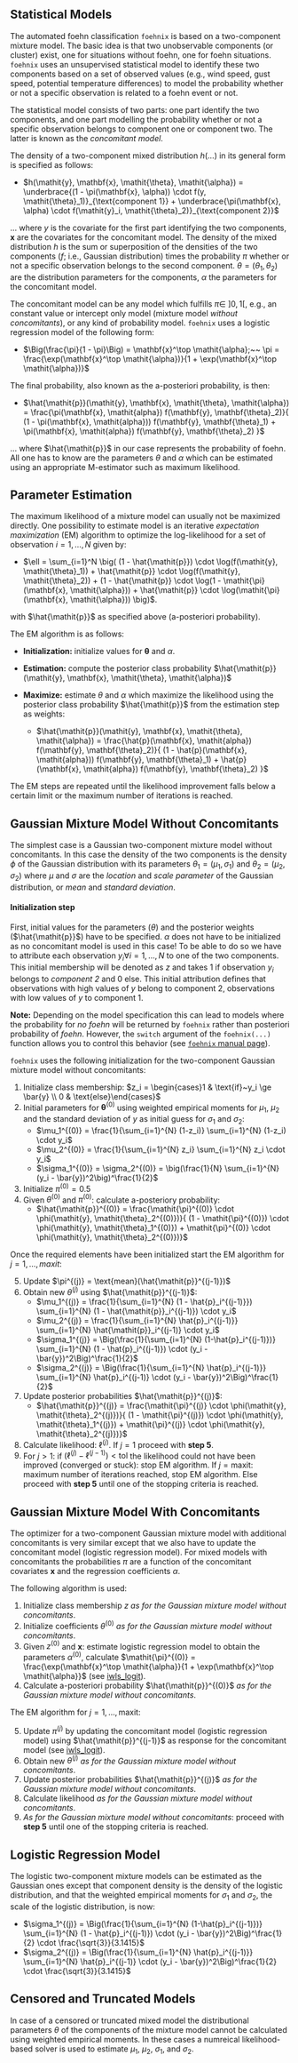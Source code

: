 

## Statistical Models


The automated foehn classification `foehnix` is based on a two-component
mixture model. The basic idea is that two unobservable components (or cluster)
exist, one for situations without foehn, one for foehn situations.
`foehnix` uses an unsupervised statistical model to identify these two components
based on a set of observed values (e.g., wind speed, gust speed,
potential temperature differences) to model the probability whether or not a 
specific observation is related to a foehn event or not.

The statistical model consists of two parts: one part identify the two
components, and one part modelling the probability whether or not a specific
observation belongs to component one or component two. The latter is known as
the _concomitant model_.

The density of a two-component mixed distribution $h(\dots)$ in its general form is
specified as follows:

* $h(\mathit{y}, \mathbf{x}, \mathit{\theta}, \mathit{\alpha}) =
  \underbrace{(1 - \pi(\mathbf{x}, \alpha)) \cdot f(y, \mathit{\theta}_1)}_{\text{component 1}} +
  \underbrace{\pi(\mathbf{x}, \alpha) \cdot f(\mathit{y}_i, \mathit{\theta}_2)}_{\text{component 2}}$

... where $\mathit{y}$ is the covariate for the first part identifying the two
components, $\mathbf{x}$ are the covariates for the concomitant model.  The
density of the mixed distribution $h$ is the sum or superposition of the
densities of the two components ($f$; i.e., Gaussian distribution) times the
probability $\pi$ whether or not a specific observation belongs to the second
component. $\mathit{\theta} = (\mathit{\theta}_1, \mathit{\theta}_2)$ are the
distribution parameters for the components, $\mathit{\alpha}$ the parameters for
the concomitant model.

The concomitant model can be any model which fulfills $\pi \in~]0,1[$,
e.g., an constant value or intercept only model (mixture model _without concomitants_),
or any kind of probability model. `foehnix` uses a logistic regression model of
the following form:

* $\Big(\frac{\pi}{1 - \pi}\Big) = \mathbf{x}^\top \mathit{\alpha};~~
  \pi = \frac{\exp(\mathbf{x}^\top \mathit{\alpha})}{1 + \exp(\mathbf{x}^\top \mathit{\alpha})}$

The final probability, also known as the a-posteriori probability, is then:

* $\hat{\mathit{p}}(\mathit{y}, \mathbf{x}, \mathit{\theta}, \mathit{\alpha}) = 
  \frac{\pi(\mathbf{x}, \mathit{alpha}) f(\mathbf{y}, \mathbf{\theta}_2)}{
    (1 - \pi(\mathbf{x}, \mathit{alpha})) f(\mathbf{y}, \mathbf{\theta}_1) +
    \pi(\mathbf{x}, \mathit{alpha}) f(\mathbf{y}, \mathbf{\theta}_2)
  }$

... where $\hat{\mathit{p}}$ in our case represents the probability of foehn.
All one has to know are the parameters $\mathit{\theta}$ and $\mathit{\alpha}$
which can be estimated using an appropriate M-estimator such as maximum likelihood.

## Parameter Estimation

The maximum likelihood of a mixture model can usually not be maximized
directly. One possibility to estimate model is an iterative _expectation
maximization_ (EM) algorithm to optimize the log-likelihood for a set of
observation $i = 1, \dots, N$ given by:

* $\ell = \sum_{i=1}^N \big(
    (1 - \hat{\mathit{p}}) \cdot \log(f(\mathit{y}, \mathit{\theta}_1)) +
    \hat{\mathit{p}} \cdot \log(f(\mathit{y}, \mathit{\theta}_2)) +
    (1 - \hat{\mathit{p}} \cdot \log(1 - \mathit{\pi}(\mathbf{x}, \mathit{\alpha})) +
    \hat{\mathit{p}} \cdot \log(\mathit{\pi}(\mathbf{x}, \mathit{\alpha}))
  \big)$.

with $\hat{\mathit{p}}$ as specified above (a-posteriori probability).


The EM algorithm is as follows:

* **Initialization:** initialize values for $\mathbf{\theta}$ and $\mathit{\alpha}$.

* **Estimation:** compute the posterior class probability
  $\hat{\mathit{p}}(\mathit{y}, \mathbf{x}, \mathit{\theta}, \mathit{\alpha})$ 

* **Maximize:** estimate $\mathit{\theta}$ and $\mathit{\alpha}$ which maximize
  the likelihood using the posterior class probability $\hat{\mathit{p}}$
  from the estimation step as weights:
  
  * $\hat{\mathit{p}}(\mathit{y}, \mathbf{x}, \mathit{\theta}, \mathit{\alpha}) = 
    \frac{\hat{p}(\mathbf{x}, \mathit{alpha}) f(\mathbf{y}, \mathbf{\theta}_2)}{
      (1 - \hat{p}(\mathbf{x}, \mathit{alpha})) f(\mathbf{y}, \mathbf{\theta}_1) +
      \hat{p}(\mathbf{x}, \mathit{alpha}) f(\mathbf{y}, \mathbf{\theta}_2)
    }$

The EM steps are repeated until the likelihood improvement falls below a
certain limit or the maximum number of iterations is reached.

## Gaussian Mixture Model Without Concomitants

The simplest case is a Gaussian two-component mixture model without
concomitants. In this case the density of the two components is the
density $\phi$ of the Gaussian distribution with its parameters
$\mathit{\theta}_1 = (\mu_1, \sigma_1)$ and $\mathit{\theta}_2 = (\mu_2, \sigma_2)$
where $\mu$ and $\sigma$ are the _location_ and _scale parameter_ of the Gaussian
distribution, or _mean_ and _standard deviation_.

#### Initialization step

First, initial values for the parameters ($\mathit{\theta}$) and the posterior
weights ($\hat{\mathit{p}}$) have to be specified.  $\mathit{\alpha}$ does not
have to be initialized as no concomitant model is used in this case!  To be
able to do so we have to attribute each observation $\mathit{y}_i \forall i =
1, \dots, N$ to one of the two components.  This initial membership will be
denoted as $\mathit{z}$ and takes 1 if observation $y_i$ belongs to _component
2_ and 0 else.  This initial attribution defines that observations with high
values of $\mathit{y}$ belong to component 2, observations with low values of
$\mathit{y}$ to component 1.

**Note:** Depending on the model specification this can lead to models where
the probability for _no foehn_ will be returned by `foehnix` rather than
posteriori probability of _foehn_. However, the `switch` argument of the
`foehnix(...)` function allows you to control this behavior (see [`foehnix`
manual page](reference/foehnix.html)).

`foehnix` uses the following initialization for the two-component Gaussian
mixture model without concomitants:

1. Initialize class membership: $z_i = \begin{cases}1 & \text{if}~y_i \ge \bar{y} \\ 0 & \text{else}\end{cases}$
2. Initial parameters for $\mathbf{\theta}^{(0)}$ using weighted empirical moments
   for $\mu_1$, $\mu_2$ and the standard deviation of $y$ as initial guess for
   $\sigma_1$ and $\sigma_2$:
     * $\mu_1^{(0)} = \frac{1}{\sum_{i=1}^{N} (1-z_i)} \sum_{i=1}^{N} (1-z_i) \cdot y_i$
     * $\mu_2^{(0)} = \frac{1}{\sum_{i=1}^{N} z_i} \sum_{i=1}^{N} z_i \cdot y_i$
     * $\sigma_1^{(0)} = \sigma_2^{(0)} = \big(\frac{1}{N} \sum_{i=1}^{N} (y_i - \bar{y})^2\big)^\frac{1}{2}$
3. Initialize $\mathit{\pi}^{(0)} = 0.5$
4. Given $\mathit{\theta}^{(0)}$ and $\mathit{\pi}^{(0)}$: calculate a-posteriory probability:
     * $\hat{\mathit{p}}^{(0)} = \frac{\mathit{\pi}^{(0)} \cdot \phi(\mathit{y}, \mathit{\theta}_2^{(0)})}{
                        (1 - \mathit{\pi}^{(0)}) \cdot \phi(\mathit{y}, \mathit{\theta}_1^{(0)})
                        + \mathit{\pi}^{(0)} \cdot \phi(\mathit{y}, \mathit{\theta}_2^{(0)})}$

Once the required elements have been initialized start
the EM algorithm for $j = 1, ..., maxit$:

5. Update $\pi^{(j)} = \text{mean}(\hat{\mathit{p}}^{(j-1)})$
6. Obtain new $\mathit{\theta}^{(j)}$ using $\hat{\mathit{p}}^{(j-1)}$:
     * $\mu_1^{(j)} = \frac{1}{\sum_{i=1}^{N} (1 - \hat{p}_i^{(j-1)}})
       \sum_{i=1}^{N} (1 - \hat{\mathit{p}}_i^{(j-1)}) \cdot y_i$
     * $\mu_2^{(j)} = \frac{1}{\sum_{i=1}^{N} \hat{p}_i^{(j-1)}}
       \sum_{i=1}^{N} \hat{\mathit{p}}_i^{(j-1)} \cdot y_i$
     * $\sigma_1^{(j)} = \Big(\frac{1}{\sum_{i=1}^{N} (1-\hat{p}_i^{(j-1)})}
       \sum_{i=1}^{N} (1 - \hat{p}_i^{(j-1)}) \cdot (y_i - \bar{y})^2\Big)^\frac{1}{2}$
     * $\sigma_2^{(j)} = \Big(\frac{1}{\sum_{i=1}^{N} \hat{p}_i^{(j-1)}}
       \sum_{i=1}^{N} \hat{p}_i^{(j-1)} \cdot (y_i - \bar{y})^2\Big)^\frac{1}{2}$
7. Update posterior probabilities $\hat{\mathit{p}}^{(j)}$:
     * $\hat{\mathit{p}}^{(j)} = \frac{\mathit{\pi}^{(j)} \cdot \phi(\mathit{y}, \mathit{\theta}_2^{(j)})}{
                        (1 - \mathit{\pi}^{(j)}) \cdot \phi(\mathit{y}, \mathit{\theta}_1^{(j)})
                        + \mathit{\pi}^{(j)} \cdot \phi(\mathit{y}, \mathit{\theta}_2^{(j)})}$

8. Calculate likelihood: $\ell^{(j)}$. If $j = 1$ proceed with **step 5**.
9. For $j > 1$: if $(\ell^{(j)} - \ell^{(j-1)}) < \text{tol}$ the likelihood
   could not have been improved (converged or stuck): stop EM algorithm. 
   If $j = \text{maxit}$: maximum number of iterations reached, stop EM algorithm.
   Else proceed with **step 5** until one of the stopping criteria is reached.


## Gaussian Mixture Model With Concomitants

The optimizer for a two-component Gaussian mixture model with
additional concomitants is very similar except that we also have
to update the concomitant model (logistic regression model). 
For mixed models with concomitants the probabilities $\mathit{\pi}$
are a function of the concomitant covariates $\mathbf{x}$ and the
regression coefficients $\mathit{\alpha}$.

The following algorithm is used:

1. Initialize class membership $\mathit{z}$
   _as for the Gaussian mixture model without concomitants_.
2. Initialize coefficients $\mathit{\theta}^{(0)}$
   _as for the Gaussian mixture model without concomitants_.
3. Given $\mathit{z}^{(0)}$ and $\mathbf{x}$: estimate logistic
     regression model to obtain the parameters $\mathit{\alpha}^{(0)}$,
     calculate $\mathit{\pi}^{(0)} = \frac{\exp(\mathbf{x}^\top \mathit{\alpha}}{1 + \exp(\mathbf{x}^\top \mathit{\alpha}}$
   (see [iwls_logit](reference/iwls_logit.html)).
4. Calculate a-posteriori probability $\hat{\mathit{p}}^{(0)}$
   _as for the Gaussian mixture model without concomitants_.

The EM algorithm for $j = 1, \dots, \text{maxit}$:

5. Update $\pi^{(j)}$ by updating the concomitant model (logistic regression model)
   using $\hat{\mathit{p}}^{(j-1)}$ as response for the concomitant model
   (see [iwls_logit](reference/iwls_logit.html)).
6. Obtain new $\mathit{\theta}^{(j)}$
   _as for the Gaussian mixture model without concomitants_.
7. Update posterior probabilities $\hat{\mathit{p}}^{(j)}$ 
   _as for the Gaussian mixture model without concomitants_.
8. Calculate likelihood
   _as for the Gaussian mixture model without concomitants_.
9. _As for the Gaussian mixture model without concomitants_:
   proceed with **step 5** until one of the stopping criteria
   is reached.


## Logistic Regression Model

The logistic two-component mixture models can be estimated as the
Gaussian ones except that component density is the density of
the logistic distribution, and that the weighted empirical moments
for $\sigma_1$ and $\sigma_2$, the scale of the logistic distribution,
is now:

* $\sigma_1^{(j)} = \Big(\frac{1}{\sum_{i=1}^{N} (1-\hat{p}_i^{(j-1)})}
  \sum_{i=1}^{N} (1 - \hat{p}_i^{(j-1)}) \cdot (y_i - \bar{y})^2\Big)^\frac{1}{2}
  \cdot \frac{\sqrt{3}}{3.1415}$
* $\sigma_2^{(j)} = \Big(\frac{1}{\sum_{i=1}^{N} \hat{p}_i^{(j-1)}}
  \sum_{i=1}^{N} \hat{p}_i^{(j-1)} \cdot (y_i - \bar{y})^2\Big)^\frac{1}{2}
  \cdot \frac{\sqrt{3}}{3.1415}$

## Censored and Truncated Models

In case of a censored or truncated mixed model the distributional
parameters $\mathit{\theta}$ of the components of the mixture model
cannot be calculated using weighted empirical moments.
In these cases a numreical likelihood-based solver is used to estimate
$\mu_1$, $\mu_2$, $\sigma_1$, and $\sigma_2$.







